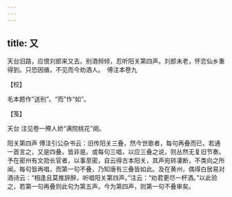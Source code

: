 ```yaml
---
---
---
```

title: 又
---







天台旧路，应恨刘郎来又去。别酒频倾，忍听阳关第四声。刘郎未老，怀恋仙乡重得到。只恐因循，不见而今劝酒人。　傅注本卷九





【校】


毛本题作“送别”。“而”作“如”。





【笺】


天台 注见卷一殢人娇“满院桃花”阕。

阳关第四声 傅注引公杂书云：旧传阳关三叠，然今世歌者，每句再叠而已，若通一首言之，又是四叠，皆非是。或每句三唱，以应三叠之说，则丛然无复旧节奏。予在密州有文勋长官者，以事至密，自云得古本阳关，其声宛转凄断，不类向之所闻。每句皆再唱，而第一句不叠，乃知唐有三叠皆如此。及在黄州，偶得白居易对酒诗云：“相逢且莫推辞醉，听唱阳关第四声。”注云：“劝君更尽一杯酒。”以此验之，若第一句再叠则此句为第五声。今为第四声，则第一句不叠审矣。